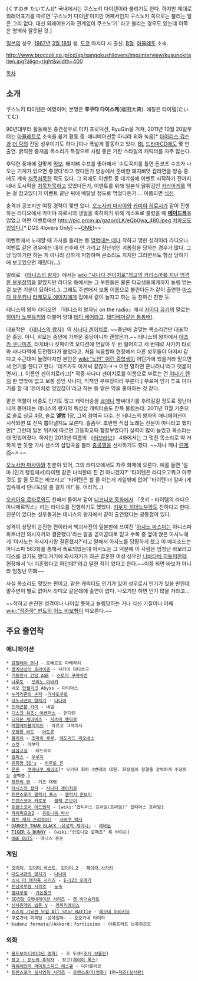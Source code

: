 {{{+1 楠大典 }}} (くすのき たいてん)[* 국내에서는 쿠스노키 다이텐이라 불리기도 한다. 하지만 제대로 외래어표기를 따르면 '구스노키 다이텐'이지만 어째서인지 구스노키 쪽으로는 불리는 일은 그리 없다. 대신 외래어표기와 관계없이 쿠스노'기' 라고 불리는 경우도 있는데 이쪽은 명백히 잘못된 것.] 

[[일본]]의 성우. [[1967년]] [[3월 18일]] 생. [[도쿄]] 마치다 시 출신. [[B형]]. [[아뮬레토]] 소속.

http://www.broccoli.co.jp/cd/sp/sangokushilovers/img/interview/kusunokitaiten.jpg?align=right&width=400

[[목차]]

== 소개 ==
쿠스노키 타이텐은 예명이며, 본명은 '''후쿠다 다이스케'''(福田大典). 애칭은 타이템(たいてむ).

90년대부터 활동해온 중견성우로 미키 프로덕션, RyuGin을 거쳐, 2011년 10월 20일부터는 [[아뮬레토]]로 소속을 옮겨 활동 중. 애니메이션뿐 아니라 외화 녹음[* [[타이리스 깁슨]]과 [[더 락]]의 전담 성우이기도 하다.]이나 폭넓게 활동하고 있다. [[BL]] [[드라마CD]]에도 몇 번 출연. 굵직한 중저음 목소리가 특징으로 사람 좋은 거한 스타일의 캐릭터를 자주 많는다.

후덕한 풍채에 걸맞게 [[먹보]]. 돼지뼈 수프를 좋아해서 '수도꼭지를 틀면 돈코츠 수프가 나오는 기계가 있으면 좋겠다'라고 했다든가 방송에서 준비한 돼지뼈맛 컵라면을 방송 중에도 계속 [[처묵처묵]]한 적도 있다. 그 외에도 이벤트 중 대기실에 이벤트 시작하기 전까지 내내 도시락을 [[처묵처묵]]하고 있었다든가, 이벤트를 위해 일본식 닭튀김인 [[카라아게]]를 먹는 걸 참고있다가 이벤트 끝난 뒤에 배탈날 정도로 먹었다든가…. 이쯤되면 [[식신]].

충격과 공포지만 여장 경력이 몇번 있다. [[오노사카 마사야]]와 [[카미야 히로시]]가 같이 진행하는 라디오에서 카미야 히로시의 생일을 축하하기 위해 게스트로 불렸을 때 '''[[메이드복]]'''을 입었고 어떤 이벤트에선 [[http://pic.prcm.jp/gazo/cLK/eQb0wa_480.jpeg 치파오도 입었다.]][* DGS 4lovers Only] ~~[[OME]]!~~

이벤트에서 노래할 때 가사를 틀리는 등 [[덜렁이|덤벙대는 데다]] 착하고 맹한 성격이라 라디오나 이벤트 같은 경우에는 대개 선후배 안 가리고 장난섞인 괴롭힘을 당하는 경우가 많다. 그냥 당하기만 하는 게 아니라 강하게 저항하며 큰소리도 치지만 그러면서도 항상 당하기에 보고있으면 재밌다(...). 

일례로 《[[테니스의 왕자]]》에서는 [[wiki:"사나다 겐이치로"최고의 카리스마를 지닌 엄격한 부부장]]역을 맡았지만 라디오 등에서는 그 부원들은 물론 타교생들에게까지 놀림 받는 걸 보면 기분이 묘하다(..). 그래도 주변에서 보통 이름으로 불린다든가 같이 출연한 [[마스다 유우키]]나 [[타케모토 에이지]]에게 집에서 같이 놀자고 하는 등 친하긴 친한 듯.

테니스의 왕자 라디오인 『테니스의 왕자님 on the radio』에서 [[카이다 유키]]의 말로는 [[히야마 노부유키]]와 더불어 양대 [[테디 베어]]라고. [http://www.joqr.co.jp/blog/poke/archives/poke060716-03.JPG 테디베어같은 통통배!].

대표작은 《[[테니스의 왕자]]》의 [[사나다 겐이치로]]. ~~중년에 걸맞는 목소리건만 대표작은 중딩. 아니, 외모는 중년에 가까운 중딩이니까 괜찮은가.~~ 테니스의 왕자에서 [[데즈카 쿠니미츠]], 타치바나 킷페이역 오디션에 연달아 두 번 떨어지고 세 번째로 사카키 타로와 사나다역에 도전했다가 붙었다고. 처음 녹음할때 현장에서 다른 성우들이 아저씨 같다고 수근대며 놀렸다지만 본인은 [[wiki:"노안" 이런 중학생]]이 어딘가에 있을거라 믿으면서 연기를 한다고 한다. '데즈카도 아저씨 같잖아ㅋㅋ 이런 말하면 혼나려나'라고 덧붙이면서(..). 이름인 겐이치로라고[* 작중 사나다 겐이치로를 이름으로 부르는 건 [[야나기 렌지]] 한 명밖에 없고 보통 성인 사나다, 직책인 부부장이라 부른다.] 부르며 인기 투표 이야기를 할 때 '겐이치로 멋있잖아'라고 하는 등 맡은 역을 좋아하는 것 같다.

맡은 역할이 비중도 인기도 많고 캐릭터송을 [[쿄애니]] 뺨싸대기를 후려갈길 정도로 장난아니게 뽑아대는 테니스의 왕자의 특성상 캐릭터송도 잔뜩 불렀는데. 2011년 11월 기준으로 솔로 싱글 4장, 솔로 '''앨범''' 1장, 그외 참여곡 다수. 신 테니스의 왕자의 애니메이션이 시작되면 또 잔뜩 뽑아낼지도 모른다. 흠좀무. 초반엔 직접 노래는 전문이 아니라고 했지만[* 그런데 일본 위키에 따르면 고등학교때 합창부였다?] 실력이 많이 늘었고 목소리는 더 멋있어졌다. 하지만 2013년 여름의 《[[러브라보]]》 4화에서는 그 멋진 목소리로 약 거하게 빤 듯한 가사 센스의 삽입곡을 불러 [[충공깽]]을 선사하기도 했다. ~~자나 깨나 [[란제리]]~♬~~

[[오노사카 마사야]]와 친분이 있어, 그의 라디오에서도 자주 화제에 오른다. 예를 들면 '설마 (인기 랭킹에서)타이텐 같은 녀석한테 진 건 아니겠지?' '타이텐은 라디오고뭐고 아무 것도 할 줄 모르는 바보라고' '타이텐은 할 줄 아는게 게임밖에 없어' '타이텐 너 임마 (게임속에서 만나도)말 좀 걸지 마!' 등. 어라?(...)

[[오키아유 료타로]]와도 친해서 둘이서 같이 [[니코니코 동화]]에서 『옷키・타이템의 라디오 아니메로믹스』라는 라디오를 진행하기도 했었다. [[키우치 히데노부]]와도 친하다고 한다. 친분이 있다는 성우들과는 테니스의 왕자에서 같이 출연했다는 공통점이 있다.

성격이 상당히 순진한 편이라서 백괴사전의 일본판에 쓰여진 '[[아사노 마스미]]는 아니스파 파트너인 와시자키와 결혼했다'라는 말을 곧이곧대로 믿고 수록 중 옆에 앉은 아사노에게 '아사노는 와시자키랑 결혼했지?'라고 말해서 아사노를 당황하게 했고 이 에피소드는 아니스파 563화를 통해서 폭로되었는데 아사노는 그 덕분에 이 사람은 엄청난 바보라고 디스를 걸기도 했다.거기에 와시자키가 최근 결혼한 여성 성우인 [[나바타베 히토미]]한테 현장에서 '너 이혼했다고 하던데?'라고 말한 적이 있다고 한다.~~이쯤 되면 바보가 아니라 엄청난 민폐~~

사실 목소리도 멋있는 편이고, 맡은 캐릭터도 인기가 있어 성우로서 인기가 있을 만한데 말주변이 별로 없어서 라디오 같은데에 출연이 없다. 나오기만 하면 인기 많을 거라고...

~~착하고 순진한 성격이나 나이값 못하고 놀림당하는 거나 식신 기질이나 어째 [[wiki:"정준하" 반도의 어느 바보형]]이 떠오른다.~~

== 주요 출연작 ==
=== 애니메이션 ===
 * [[갈릴레이 돈나]] - 로베르토 마테라치
 * [[경계선상의 호라이즌]] - 사카이 타다츠구
 * [[기동전사 건담 AGE]] - [[스토라 구아바란]]
 * [[나루토]] - [[모리노 이비키]]
 * 네오 [[안젤리크]] Abyss - 마티아스
 * [[누라리횬의 손자]] -[[가샤도쿠로(누라리횬의 손자)|가샤도쿠로]]
 * [[대도서관의 양치기]] - [[양치기(대도서관의 양치기)|나나이]]
 * [[드래곤볼 카이]] - 네일
 * [[디스크 워즈: 어벤저스]] - 만다린
 * [[디지몬 세이버즈]] - [[사츠마 렌타로]]
 * [[메탈베이블레이드]] - 아르고 그레이시
 * [[모험왕 비트]] - [[아토론]]
 * [[블리치(만화)|블리치]] - [[조마리 루루]], [[에도라드 리오네스]]
 * [[스켓]] - 야부타
 * [[암살교실]] - 레드아이
 * [[원피스(만화)/애니메이션|원피스]] - [[우루지]]
 * [[유희왕 5D's]] - [[히무로 진]]
 * [[은혼]] - [[쿠마나쿠 세이조]][* 오키타 휘하 1번대의 대원. 화장실의 청결을 강력하게 주장하는 결벽증.] 
 * [[창천의 권]] - 기즈 대령
 * [[테니스의 왕자]] - [[사나다 겐이치로]]
 * [[트랜스포머 갤럭시 포스]] - [[갤럭시 콘보이]]
 * [[트랜스포머 카로봇]] - [[블랙 콘보이]]
 * [[트랜스포머 어드벤처]] - [wiki:"옵티머스 프라임(프라임)" 옵티머스 프라임]
 * [[파워퍼프걸Z]] - [[유토니움 박사(파워퍼프걸Z)|유토니움 박사]]
 * [[하트 캐치 프리큐어!]] - [[사바쿠 박사]]
 * [[DARKER THAN BLACK -유성의 제미니-]] - [[레바논]]
 * [[TIGER & BUNNY]] - [wiki:"안토니오 로페즈" 록 바이슨]
 * [[ONE OUTS]] - 데니스 존슨

=== 게임 ===
 * [[갓이터]], [[갓이터 버스트]], [[갓이터 2]] - [[페이라 사카키]]
 * [[대도서관의 양치기]] - [[양치기(대도서관의 양치기)|나나이]]
 * [[소닉 더 헤지혹 시리즈]] - [[E-123 오메가]]
 * [[진삼국무쌍 시리즈]] - [[노숙]]
 * [[젤다무쌍]] - [[가논돌프]]
 * [[SD건담 G제네레이션 시리즈]] - [[켄 비더슈타트]]
 * [[신차원게임 넵튠 V]] - [[카피리에이스]]
 * [[죠죠의 기묘한 모험 All Star Battle]] - [[레오네 아바키오]]
 * 쿠로가네 회희담 -섬야일야- - 오오카네 타이라
 * Kadenz fermata//Akkord：fortissimo - 이름프리트 브룩하르트

=== 외화 ===
 * [[올드보이(2013년 영화)]] - 조 두셋([[조시 브롤린]])
 * [[장고 : 분노의 추적자]] - 장고([[제이미 폭스]])
 * [[파워레인저 라이트스피드 레스큐]] - 디아볼리코
 * [[트랜스포머 실사영화 시리즈]] - [[트랜스포머(영화)]] 1편=[[재즈(실사판)]]
